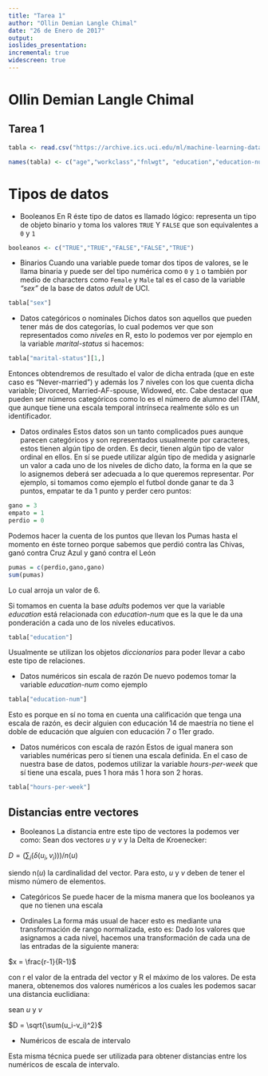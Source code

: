 ```yaml
---
title: "Tarea 1"
author: "Ollin Demian Langle Chimal"
date: "26 de Enero de 2017"
output: 
ioslides_presentation:
incremental: true
widescreen: true
---
```

  
# Ollin Demian Langle Chimal
## Tarea 1

```r
tabla <- read.csv("https://archive.ics.uci.edu/ml/machine-learning-databases/adult/adult.data",header=FALSE)

names(tabla) <- c("age","workclass","fnlwgt", "education","education-num","marital-status","occupation","relationship","race","sex","capital-gain","capital-loss","hours-per-week","native-country")
```

# Tipos de datos

+ Booleanos
En R éste tipo de datos es llamado lógico: representa un tipo de objeto binario y toma los valores ```TRUE``` Y ```FALSE``` que son equivalentes a ```0``` y ```1```
```r
booleanos <- c("TRUE","TRUE","FALSE","FALSE","TRUE")
```

+ Binarios
Cuando una variable puede tomar dos tipos de valores, se le llama binaria y puede ser del tipo numérica como ```0``` y ```1``` o también por medio de characters como ```Female``` y ```Male```  tal es el caso de la variable _"sex"_ de la base de datos _adult_ de UCI.

```r
tabla["sex"]
```

+ Datos categóricos o nominales
Dichos datos son aquellos que pueden tener más de dos categorías, lo cual podemos ver que son representados como *niveles* en R, esto lo podemos ver por ejemplo en la variable _marital-status_ si hacemos:
```r
tabla["marital-status"][1,]
```
Entonces obtendremos de resultado el valor de dicha entrada (que en este caso es "Never-married") y además los 7 niveles con los que cuenta dicha variable; Divorced, Married-AF-spouse, Widowed, etc.
Cabe destacar que pueden ser números categóricos como lo es el número de alumno del ITAM, que aunque tiene una escala temporal intrínseca realmente sólo es un identificador.

+ Datos ordinales
Estos datos son un tanto complicados pues aunque parecen categóricos y son representados usualmente por caracteres, estos tienen algún tipo de orden. Es decir, tienen algún tipo de valor ordinal en ellos. En sí se puede utilizar algún tipo de medida y asignarle un valor a cada uno de los niveles de dicho dato, la forma en la que se lo asignemos deberá ser adecuada a lo que queremos representar. Por ejemplo, si tomamos como ejemplo el futbol donde ganar te da 3 puntos, empatar te da 1 punto y perder cero puntos:
```r
gano = 3
empato = 1
perdio = 0
```
Podemos hacer la cuenta de los puntos que llevan los Pumas hasta el momento en éste torneo porque sabemos que perdió contra las Chivas, ganó contra Cruz Azul y ganó contra el León
```r
pumas = c(perdio,gano,gano)
sum(pumas)
```
Lo cual arroja un valor de 6.

Si tomamos en cuenta la base _adults_ podemos ver que la variable _education_ está relacionada con _education-num_ que es la que le da una ponderación a cada uno de los niveles educativos.
```r
tabla["education"]
```

Usualmente se utilizan los objetos *diccionarios* para poder llevar a cabo este tipo de relaciones.

+ Datos numéricos sin escala de razón
De nuevo podemos tomar la variable _education-num_ como ejemplo
```r
tabla["education-num"]
```
Esto es porque en sí no toma en cuenta una calificación que tenga una escala de razón, es decir alguien con educación 14 de maestría no tiene el doble de educación que alguien con educación 7 o 11er grado.

+ Datos numéricos con escala de razón
Estos de igual manera son variables numéricas pero sí tienen una escala definida.
En el caso de nuestra base de datos, podemos utilizar la variable _hours-per-week_ que sí tiene una escala, pues 1 hora más 1 hora son 2 horas.
```r
tabla["hours-per-week"]
```

## Distancias entre vectores

+ Booleanos
La distancia entre este tipo de vectores la podemos ver como:
Sean dos vectores *u* y *v* y \delta la Delta de Kroenecker:

$D = (\sum_i(\delta(u_i,v_i)))/n(u)$

siendo n(*u*) la cardinalidad del vector. Para esto, *u* y *v* deben de tener el mismo número de elementos.

+ Categóricos
Se puede hacer de la misma manera que los booleanos ya que no tienen una escala

+ Ordinales
La forma más usual de hacer esto es mediante una transformación de rango normalizada, esto es:
Dado los valores que asignamos a cada nivel, hacemos una transformación de cada una de las entradas de la siguiente manera:

$x = \frac{r-1}{R-1}$

con r el valor de la entrada del vector y R el máximo de los valores. De esta manera, obtenemos dos valores numéricos a los cuales les podemos sacar una distancia euclidiana:

sean *u* y *v*

$D = \sqrt{\sum(u_i-v_i)^2}$

+ Numéricos de escala de intervalo

Esta misma técnica puede ser utilizada para obtener distancias entre los numéricos de escala de intervalo.


